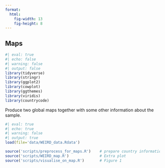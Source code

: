 ```yaml
---
format: 
  html:
    fig-width: 13
    fig-height: 8
---
```


## Maps

```r
#| eval: true
#| echo: false
#| warning: false
#| output: false
library(tidyverse)
library(stringr)
library(ggplot2)
library(cowplot)
library(ggthemes)
library(viridis)
library(countrycode)
```

Produce two global maps together with some other information about the sample.

```r
#| eval: true
#| echo: true
#| warning: false
#| output: true
load(file='data/WEIRD_data.Rdata')

source('scripts/preprocess_for_maps.R')    # prepare country information  
source('scripts/WEIRD_map.R')              # Extra plot
source('scripts/visualise_on_map.R')       # Figure 1
```


